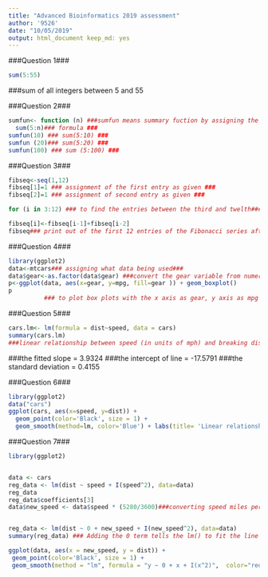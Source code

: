 ```yaml
---
title: "Advanced Bioinformatics 2019 assessment"
author: '9526'
date: "10/05/2019"
output: html_document keep_md: yes
---
```


###Question 1###
```r
sum(5:55)
```
###sum of all integers between 5 and 55

###Question 2###
```r
sumfun<- function (n) ###sumfun means summary fuction by assigning the n as a fuction to interpret the following sum when n is changed.
  sum(5:n)### formula ###
sumfun(10) ### sum(5:10) ###
sumfun (20)### sum(5:20) ###
sumfun(100) ### sum (5:100) ###
```

###Question 3###
```r
fibseq<-seq(1,12)
fibseq[1]=1 ### assignment of the first entry as given ###
fibseq[2]=1 ### assignment of second entry as given ###

for (i in 3:12) ### to find the entries between the third and twelth###

fibseq[i]<-fibseq[i-1]+fibseq[i-2]
fibseq### print out of the first 12 entries of the Fibonacci series after the first two entries as they are already given.###
```


###Question 4###
```r
library(ggplot2)
data<-mtcars### assigning what data being used###
data$gear<-as.factor(data$gear) ###convert the gear variable from numeric into factor###
p<-ggplot(data, aes(x=gear, y=mpg, fill=gear )) + geom_boxplot()
p
          ### to plot box plots with the x axis as gear, y axis as mpg and fillin the gears with colour###
```


###Question 5###
```r
cars.lm<- lm(formula = dist~speed, data = cars)
summary(cars.lm)
###linear relationship between speed (in units of mph) and breaking distance (in units of feet) in the variable distance###
```
###the fitted slope = 3.9324
###the intercept of line = -17.5791
###the standard deviation = 0.4155

###Question 6###
```r
library(ggplot2)
data("cars")
ggplot(cars, aes(x=speed, y=dist)) + 
  geom_point(color='Black', size = 1) + 
  geom_smooth(method=lm, color='Blue') + labs(title= 'Linear relationship between speed and breaking distance in the variable distance ', x= 'Speed ( in units mph)', y= 'Breaking distance (in units of feet) ')### plot the data points from Question 5 and the linear fit.###
```

###Question 7###

```r
library(ggplot2)


data <- cars
reg_data <- lm(dist ~ speed + I(speed^2), data=data)
reg_data
reg_data$coefficients[3]
data$new_speed <- data$speed * (5280/3600)###converting speed miles per housr to feet per second.###


reg_data <- lm(dist ~ 0 + new_speed + I(new_speed^2), data=data)
summary(reg_data) ### Adding the 0 term tells the lm() to fit the line through the origin

ggplot(data, aes(x = new_speed, y = dist)) + 
 geom_point(color='Black', size = 1) + 
 geom_smooth(method = "lm", formula = "y ~ 0 + x + I(x^2)",  color="red") + labs(title= 'Reaction time for the driver to start breaking ', y = 'Stopping Distance of a Car in Feet', x = "The Speed of a Car in Feet per second")

```